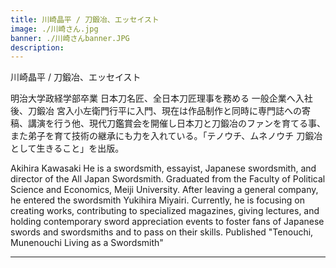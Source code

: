 ```yaml
---
title: 川崎晶平 / 刀鍛冶、エッセイスト
image: ./川崎さん.jpg
banner: ./川崎さんbanner.JPG
description: 
---
```


<th>川崎晶平 / 刀鍛冶、エッセイスト</th>

明治大学政経学部卒業
日本刀名匠、全日本刀匠理事を務める
一般企業へ入社後、刀鍛冶 宮入小左衛門行平に入門、現在は作品制作と同時に専門誌への寄稿、講演を行う他、現代刀鑑賞会を開催し日本刀と刀鍛冶のファンを育てる事、また弟子を育て技術の継承にも力を入れている。「テノウチ、ムネノウチ 刀鍛冶として生きること」を出版。

<th>Akihira Kawasaki</th>

<Row>
He is a swordsmith, essayist, Japanese swordsmith, and director of the All Japan Swordsmith. Graduated from the Faculty of Political Science and Economics, Meiji University. After leaving a general company, he entered the swordsmith Yukihira Miyairi. Currently, he is focusing on creating works, contributing to specialized magazines, giving lectures, and holding contemporary sword appreciation events to foster fans of Japanese swords and swordsmiths and to pass on their skills. Published "Tenouchi, Munenouchi Living as a Swordsmith"
</Row>

---

